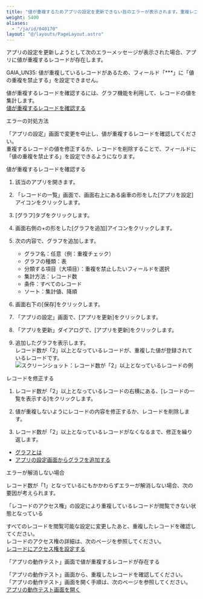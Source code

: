 ```yaml
---
title: "値が重複するためアプリの設定を更新できない旨のエラーが表示されます。重複レコードを確認する方法はありますか？"
weight: 5400
aliases:
  - "/ja/id/040170"
layout: "@/layouts/PageLayout.astro"
---
```




アプリの設定を更新しようとして次のエラーメッセージが表示された場合、アプリに値が重複するレコードが存在します。

<Graynote>

GAIA_UN35: 値が重複しているレコードがあるため、フィールド「\*\*\*」に「値の重複を禁止する」を設定できません。

</Graynote>

値が重複するレコードを確認するには、グラフ機能を利用して、レコードの値を集計します。  
[値が重複するレコードを確認する](#app_qa_check_duplicate_10)

<Heading id="app_qa_check_duplicate_10">エラーの対処方法</Heading>

「アプリの設定」画面で変更を中止し、値が重複するレコードを確認してください。  
重複するレコードの値を修正するか、レコードを削除することで、フィールドに「値の重複を禁止する」を設定できるようになります。

<Heading level={3} id="app_qa_check_duplicate_1010">値が重複するレコードを確認する</Heading>

1. 該当のアプリを開きます。

1. 「レコードの一覧」画面で、画面右上にある歯車の形をした[アプリを設定]アイコンをクリックします。

1. [グラフ]タブをクリックします。

1. 画面右側の+の形をした[グラフを追加]アイコンをクリックします。

1. 次の内容で、グラフを追加します。
   * グラフ名：任意（例：重複チェック）
   * グラフの種類：表
   * 分類する項目（大項目）：重複を禁止したいフィールドを選択
   * 集計方法：レコード数
   * 条件：すべてのレコード
   * ソート：集計値、降順

1. 画面右下の[保存]をクリックします。

1. 「アプリの設定」画面で、[アプリを更新]をクリックします。

1. 「アプリを更新」ダイアログで、[アプリを更新]をクリックします。

1. 追加したグラフを表示します。  
   レコード数が「2」以上となっているレコードが、重複した値が登録されているレコードです。  
   <Img src="/k/kintone/img-ja/check_duplicate_01.png" alt="スクリーンショット：レコード数が「2」以上となっているレコードの例" />

<Heading level={3} id="app_qa_check_duplicate_1020">レコードを修正する</Heading>

1. レコード数が「2」以上となっているレコードの右横にある、[レコードの一覧を表示する]をクリックします。

1. 値が重複しないようにレコードの内容を修正するか、レコードを削除します。

1. レコード数が「2」以上となっているレコードがなくなるまで、修正を繰り返します。

<Reference>

* [グラフとは](/k/ja/id/040587.html)
* [アプリの設定画面からグラフを追加する](/k/ja/id/040586.html)

</Reference>

<Heading id="app_qa_check_duplicate_20">エラーが解消しない場合</Heading>

レコード数が「1」となっているにもかかわらずエラーが解消しない場合、次の要因が考えられます。

<Heading level={3} id="app_qa_check_duplicate_2010">「レコードのアクセス権」の設定により重複しているレコードが閲覧できない状態となっている</Heading>

すべてのレコードを閲覧可能な設定に変更したあと、重複したレコードを確認してください。  
レコードのアクセス権の詳細は、次のページを参照してください。  
[レコードにアクセス権を設定する](/k/ja/id/040595.html)

<Heading level={3} id="app_qa_check_duplicate_2020">「アプリの動作テスト」画面で値が重複するレコードが存在する</Heading>

「アプリの動作テスト」画面から、重複したレコードを確認してください。  
「アプリの動作テスト」画面を開く手順は、次のページを参照してください。  
[アプリの動作テスト画面を開く](/k/ja/id/040483.html#app_settings_app_preview_10)
